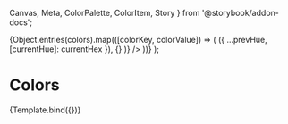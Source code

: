   Canvas,
  Meta,
  ColorPalette,
  ColorItem,
  Story
} from '@storybook/addon-docs';



<Meta title="Styles/Colors" decorators={decorators} />

  <ColorPalette>
    {Object.entries(colors).map(([colorKey, colorValue]) => (
      <ColorItem
        key={colorKey}
        title={colorKey}
        colors={Object.entries(colorValue).reduce(
          (prevHue, [currentHue, currentHex]) => ({
            ...prevHue,
            [currentHue]: currentHex
          }),
          {}
        )}
      />
    ))}
  </ColorPalette>
);

# Colors

<Canvas>
  <Story name="Default">{Template.bind({})}</Story>
</Canvas>
